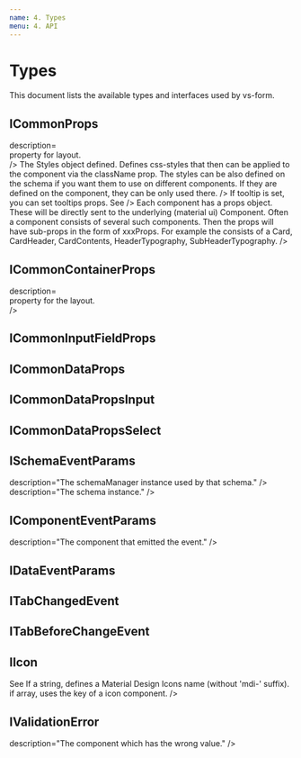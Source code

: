 ```yaml
---
name: 4. Types
menu: 4. API
---
```



# Types

This document lists the available types and interfaces used by vs-form.

## ICommonProps

<ApiHeader>
  <ApiProp
  name="id"
  type="string"
  description="the key of the component. In a subschema, it's prefixed by the schema name: eg. `adress.street`.  Used internally"
  />
  <ApiProp
  name="node"
  type="string"
  description="the key of the component. Used internally"
  />
  <ApiProp
  name="disabled"
  type="boolean"
  description="If true, component is disabled."
  />
  <ApiProp
  name="gridItem"
  type=<Link link="https://material-ui.com/api/grid/" text="GridProps"/>
  description=<div><Link link="/docs-2-grid/" text="Grid"/>  property for layout.</div>
  />
  <ApiProp
  name="styles"
  type="object"
  description=<div>
    The <Link link="https://material-ui.com/customization/css-in-js/" text="CSS in JS" /> Styles object defined. Defines css-styles that then can be applied to the component via the className prop.
    The styles can be also defined on the schema if you want them to use on different components. If they are defined on the component, they can be only used there.
    </div>
  />
  <ApiProp
  name="dense"
  type="boolean"
  def="false"
  description="On certain componets, gives a denser look with smaller margins."
  />
  <ApiProp
  name="hidden"
  type="boolean"
  def="false"
  description="If true, component is not created."
  />
  <ApiProp
  name="tooltip"
  type="string or function"
  description="If set, a tooltip will be shown."
  />
  <ApiProp
  name="tooltipProps"
  type="object"
  description=<div>If tooltip is set, you can set tooltips props. See <Link link="https://material-ui.com/api/tooltip/" text="Tooltip" /></div>
  />
  <ApiProp
  name="props"
  type="object"
  description=<div>Each component has a props object. These will be directly sent to the underlying (material ui) Component. Often a component consists of several such components.
  Then the props will have sub-props in the form of xxxProps. For example the <Link link="#card" text="Card" sameTab/> consists of a Card, CardHeader, CardContents, HeaderTypography, SubHeaderTypography.</div>
  />
</ApiHeader>

## ICommonContainerProps

<ApiHeader>
  <ApiProp
  name="children"
  type="string[]"
  description="array of keys of the children components."
  />
  <ApiProp
  name="gridContainer"
  type=<Link link="https://material-ui.com/api/grid/" text="GridProps"/>
  description=<div><Link link="/docs-2-grid/" text="Grid-parent"/> property for the layout.</div>
  />
  <ApiProp
  name="label"
  type="string of function"
  description="label for the container component."
  />
</ApiHeader>


## ICommonInputFieldProps

<ApiHeader>
  <ApiProp
  name="label"
  type="string or function"
  description="label for the component."
  />
  <ApiProp
  name="placeholder"
  type="string"
  description="Placeholder for input fields."
  />
  <ApiProp
  name="hint"
  type="string"
  description="Hint-Text for input fields."
  />
  <ApiProp
  name="prefix"
  type="string or string array"
  description="Prefix for input field. if string, a text will be shown as prefix. If an array, it speciefies the key of the components to show as prefix (e.g. an icon)."
  />
  <ApiProp
  name="suffix"
  type="string or string array"
  description="Suffix for input field. if string, a text will be shown as suffix. If an array, it speciefies the key of the components to show as suffix (e.g. an icon)."
  />
</ApiHeader>

## ICommonDataProps

<ApiHeader>
  <ApiProp
  name="field"
  type="string"
  description="the data fieldname."
  />
  <ApiProp
  name="dataType"
  type="string"
  description="The datatype of the field."
  />
  <ApiProp
  name="default"
  type="any value or function"
  description="The default value of the field."
  />
  <ApiProp
  name="validations"
  type="object"
  description="The validation options for the field."
  />
  <ApiProp
  name="validations.required"
  type="boolean or function"
  description="Is the field required"
  />
  <ApiProp
  name="validations.allowedValues"
  type="array"
  description="Array of allowed values"
  />
  <ApiProp
  name="validations.min"
  type="number"
  description="For number fields: minimum value. For string fields: minimum length."
  />
  <ApiProp
  name="validations.max"
  type="number"
  description="For number fields: maximum value. For string fields: maximum length."
  />
  <ApiProp
  name="validations.regex"
  type="regular Expression"
  description="Regular expression which must be satisfield by the value of the field."
  />
  <ApiProp
  name="validations.step"
  type="number"
  description="Only for progess bar: step number unit"
  />
  <ApiProp
  name="validations.validate"
  type="function"
  description="Function to check if the value is correct. Return a string (the error message) if the value is erroneous. Return an empty string if the value is correct."
  />
  <ApiProp
  name="modifiers"
  type="object"
  description="Modifiers to apply before the value is saved."
  />
  <ApiProp
  name="modifiers.trim"
  type="boolean"
  description="Trims the value."
  />
  <ApiProp
  name="modifiers.toLowerCase"
  type="boolean"
  description="Change to lower case."
  />
  <ApiProp
  name="modifiers.toUpperCase"
  type="boolean"
  description="Change to upper case."
  />
  <ApiProp
  name="modifiers.capitalize"
  type="boolean"
  description="capitalize the value."
  />

</ApiHeader>

## ICommonDataPropsInput

<ExtendLink link="ICommonDataProps" />

<ApiHeader>
  <ApiProp
  name="dataType"
  type="string"
  description="The datatype of the field."
  />
</ApiHeader>


## ICommonDataPropsSelect

<ExtendLink link="ICommonDataProps" />

<ApiHeader>
  <ApiProp
  name="dataType"
  type="string | number | integer | arrayString | arrayNumber | arrayInteger,"
  />
  <ApiProp
  name="items"
  type="array of string or object of type {value, text}"
  description="The items in the select list."
  />
</ApiHeader>


## ISchemaEventParams

<ApiHeader>
  <ApiProp
  name="schemaManager"
  type=<Link link="/docs-9-3-types" text="SchemaManager" sameTab/>
  description="The schemaManager instance used by that schema."
  />
  <ApiProp
  name="schema"
  type=<Link link="/docs-9-1-1-schema/" text="ISchema" sameTab/>
  description="The schema instance."
  />
</ApiHeader>

## IComponentEventParams

<ExtendLink link="ISchemaEventParams" />

<ApiHeader>
  <ApiProp
  name="component"
  type=<Link link="/docs-9-1-1-schema/" text="IComponent" sameTab/>
  description="The component that emitted the event."
  />
</ApiHeader>


## IDataEventParams

<ExtendLink link="IComponentEventParams" />

<ApiHeader>
  <ApiProp
  name="value"
  type="any"
  description="The current value of the component, that emitted the event."
  />
</ApiHeader>


## ITabChangedEvent

<ExtendLink link="IComponentEventParams" />

<ApiHeader>
  <ApiProp
  name="newTab"
  type="number"
  description="The index of the new tab."
  />
</ApiHeader>

## ITabBeforeChangeEvent

<ExtendLink link="ITabChangedEvent" />

<ApiHeader>
  <ApiProp
  name="canChange"
  type="boolean"
  def="true"
  description="Set to false to avoid changing to a new tab."
  />
</ApiHeader>

## IIcon

<ApiHeader>
  <ApiProp
  name="icon"
  type="string or string[]"
  def="true"
  description=<div> See <Link link="/docs-6-icons/" text="Icons."/>If a string, defines a Material Design Icons name (without 'mdi-' suffix). if array, uses the key of a icon component.</div>
  />
</ApiHeader>


## IValidationError

<ApiHeader>
  <ApiProp
  name="error"
  type="string"
  description="The error message."
  />
  <ApiProp
  name="comp"
  type=<Link link="/docs-9-2-components/" text="Component"/>
  description="The component which has the wrong value."
  />
  <ApiProp
  name="arrayId"
  type="any"
  description="In case the value is an array, like in a subschema of type array, this defines the key of the record."
  />
</ApiHeader>


